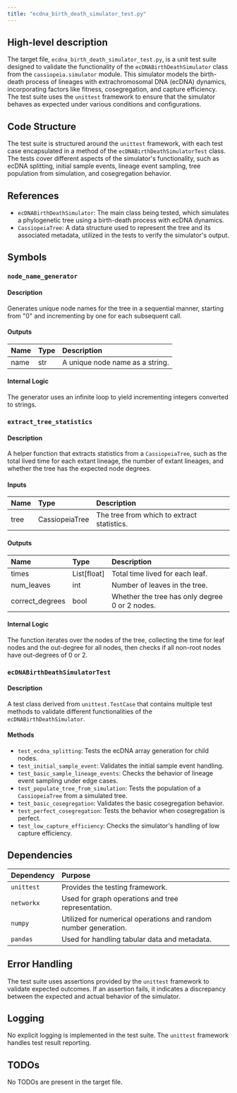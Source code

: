 ```yaml
---
title: "ecdna_birth_death_simulator_test.py"
---
```


## High-level description

The target file, `ecdna_birth_death_simulator_test.py`, is a unit test suite designed to validate the functionality of the `ecDNABirthDeathSimulator` class from the `cassiopeia.simulator` module. This simulator models the birth-death process of lineages with extrachromosomal DNA (ecDNA) dynamics, incorporating factors like fitness, cosegregation, and capture efficiency. The test suite uses the `unittest` framework to ensure that the simulator behaves as expected under various conditions and configurations.

## Code Structure

The test suite is structured around the `unittest` framework, with each test case encapsulated in a method of the `ecDNABirthDeathSimulatorTest` class. The tests cover different aspects of the simulator's functionality, such as ecDNA splitting, initial sample events, lineage event sampling, tree population from simulation, and cosegregation behavior.

## References

- `ecDNABirthDeathSimulator`: The main class being tested, which simulates a phylogenetic tree using a birth-death process with ecDNA dynamics.
- `CassiopeiaTree`: A data structure used to represent the tree and its associated metadata, utilized in the tests to verify the simulator's output.

## Symbols

### `node_name_generator`
#### Description
Generates unique node names for the tree in a sequential manner, starting from "0" and incrementing by one for each subsequent call.

#### Outputs
| Name | Type | Description |
|:-----|:-----|:------------|
| name | str | A unique node name as a string. |

#### Internal Logic
The generator uses an infinite loop to yield incrementing integers converted to strings.

### `extract_tree_statistics`
#### Description
A helper function that extracts statistics from a `CassiopeiaTree`, such as the total lived time for each extant lineage, the number of extant lineages, and whether the tree has the expected node degrees.

#### Inputs
| Name | Type | Description |
|:-----|:-----|:------------|
| tree | CassiopeiaTree | The tree from which to extract statistics. |

#### Outputs
| Name | Type | Description |
|:-----|:-----|:------------|
| times | List[float] | Total time lived for each leaf. |
| num_leaves | int | Number of leaves in the tree. |
| correct_degrees | bool | Whether the tree has only degree 0 or 2 nodes. |

#### Internal Logic
The function iterates over the nodes of the tree, collecting the time for leaf nodes and the out-degree for all nodes, then checks if all non-root nodes have out-degrees of 0 or 2.

### `ecDNABirthDeathSimulatorTest`
#### Description
A test class derived from `unittest.TestCase` that contains multiple test methods to validate different functionalities of the `ecDNABirthDeathSimulator`.

#### Methods
- `test_ecdna_splitting`: Tests the ecDNA array generation for child nodes.
- `test_initial_sample_event`: Validates the initial sample event handling.
- `test_basic_sample_lineage_events`: Checks the behavior of lineage event sampling under edge cases.
- `test_populate_tree_from_simulation`: Tests the population of a `CassiopeiaTree` from a simulated tree.
- `test_basic_cosegregation`: Validates the basic cosegregation behavior.
- `test_perfect_cosegregation`: Tests the behavior when cosegregation is perfect.
- `test_low_capture_efficiency`: Checks the simulator's handling of low capture efficiency.

## Dependencies

| Dependency | Purpose |
|:-----------|:--------|
| `unittest` | Provides the testing framework. |
| `networkx` | Used for graph operations and tree representation. |
| `numpy` | Utilized for numerical operations and random number generation. |
| `pandas` | Used for handling tabular data and metadata. |

## Error Handling

The test suite uses assertions provided by the `unittest` framework to validate expected outcomes. If an assertion fails, it indicates a discrepancy between the expected and actual behavior of the simulator.

## Logging

No explicit logging is implemented in the test suite. The `unittest` framework handles test result reporting.

## TODOs

No TODOs are present in the target file.